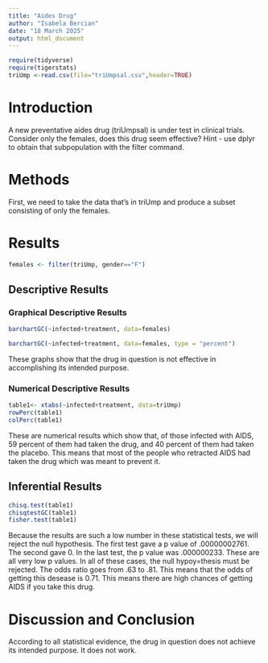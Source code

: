 ```yaml
---
title: "Aides Drug"
author: "Isabela Bercian"
date: "18 March 2025"
output: html_document
---
```


```r
require(tidyverse)
require(tigerstats)
triUmp <-read.csv(file="triUmpsal.csv",header=TRUE)
```

# Introduction

<!--In this section you explain what you are trying to show.  Where did the data come from?  What is the research or other question you are trying to answer?.  If you skimp in this section expect to be marked down in your grade. Paint a picture of the project a couple of paragraphs is expected!-->

A new  preventative aides drug (triUmpsal) is under test in clinical trials. Consider only the females, does this drug seem effective?  Hint - use dplyr to obtain that subpopulation with the filter command.

# Methods

<!--Decide on your methods:  use "variable analysis" or other appropriate descriptors.  Make sure to choose at least one graphical method and at least one numerical method. Discuss what data manipulations may be needed for example subsetting or other binning procedures and what sort of graphical displays and inferential tools will be used!-->

First, we need to take the data that's in triUmp and produce a subset consisting of only the females. 

# Results

```r
females <- filter(triUmp, gender=="F")
```


<!--Divide this section into two sub-sections:  One for your descriptive  results and one for your inferential results.!-->

## Descriptive Results

### Graphical Descriptive Results

```r
barchartGC(~infected+treatment, data=females)
```



```r
barchartGC(~infected+treatment, data=females, type = "percent")
```

These graphs show that the drug in question is not effective in accomplishing its intended purpose. 


<!--Graphical results here.  Make sure to show your code.  Provide appropriate labels for axes, giving units if possible, and provide a good title for the graph, too.  Use the graphical results to describe the patterns if any that exist in the data as focused toward the research question. Bottom line is to explain the features of the graph that are relevant to conforming or departing to what is expected by your null hypothesis !-->

### Numerical Descriptive Results

<!--Numerical results go here. Use the numerical results to describe the patterns if any that exist in the data as focused toward the research question!-->

```r
table1<- xtabs(~infected+treatment, data=triUmp)
rowPerc(table1)
colPerc(table1)
```

These are numerical results which show that, of those infected with AIDS, 59 percent of them had taken the drug, and 40 percent of them had taken the placebo. This means that most of the people who retracted AIDS had taken the drug which was meant to prevent it. 

## Inferential Results

<!--State hypothesis clearly.  Make sure your discussion of the inferential test covers all the aspects that the test output produces, such as test statistic, p-value etc.  Make a decision about the null hypothesis, explain the assumptions on which the selected test/procedure was based, and why the chosen procedure satisfys the assumptions and is appropriate to answer the research question!-->

```r
chisq.test(table1)
chisqtestGC(table1)
fisher.test(table1)
```

Because the results are such a low number in these statistical tests, we will reject the null hypothesis. The first test gave a p value of .00000002761. The second gave 0. In the last test, the p value was .000000233. These are all very low p values. In all of these cases, the null hypoy=thesis must be rejected. The odds ratio goes from .63 to .81. This means that the odds of getting this desease is 0.71. This means there are high chances of getting AIDS if you take this drug. 

# Discussion and Conclusion

<!--Discussion and conclusion here.  If you found a relationship be sure to consider whether the relationship occurs because one of the variavbles causes the other, or whether they perhasps are related for some other reason.  Watch the chapter 6 videos from the GeorgeTown videos collection.!-->

According to all statistical evidence, the drug in question does not achieve its intended purpose. It does not work.
